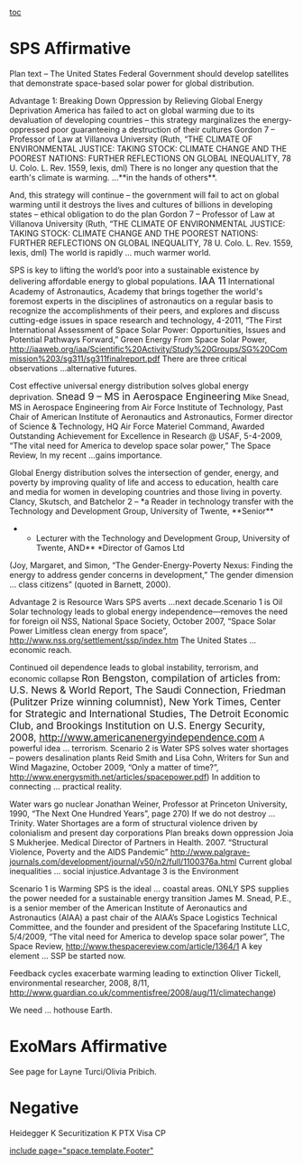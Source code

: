 [[toc]]
=SPS Affirmative= 
Plan text – The United States Federal Government should develop satellites that demonstrate space-based solar power for global distribution.

Advantage 1: Breaking Down Oppression by Relieving Global Energy Deprivation
America has failed to act on global warming due to its devaluation of developing countries – this strategy marginalizes the energy-oppressed poor guaranteeing a destruction of their cultures
Gordon 7 – Professor of Law at Villanova University
(Ruth, “THE CLIMATE OF ENVIRONMENTAL JUSTICE: TAKING STOCK: CLIMATE CHANGE AND THE POOREST NATIONS: FURTHER REFLECTIONS ON GLOBAL INEQUALITY, 78 U. Colo. L. Rev. 1559, lexis, dml)
There is no longer any question that the earth's climate is warming. …**in the hands of others**.

And, this strategy will continue – the government will fail to act on global warming until it destroys the lives and cultures of billions in developing states – ethical obligation to do the plan
Gordon 7 – Professor of Law at Villanova University
(Ruth, “THE CLIMATE OF ENVIRONMENTAL JUSTICE: TAKING STOCK: CLIMATE CHANGE AND THE POOREST NATIONS: FURTHER REFLECTIONS ON GLOBAL INEQUALITY, 78 U. Colo. L. Rev. 1559, lexis, dml)
The world is rapidly … much warmer world.

SPS is key to lifting the world’s poor into a sustainable existence by delivering affordable energy to global populations.
<span style="font-size: 17.3333px;">IAA 11</span>
International Academy of Astronautics, Academy that brings together the world's foremost experts in the disciplines of astronautics on a regular basis to recognize the accomplishments of their peers, and explores and discuss cutting-edge issues in space research and technology, 4-2011, “The First International Assessment of Space Solar Power: Opportunities, Issues and Potential Pathways Forward,” Green Energy From Space Solar Power, http://iaaweb.org/iaa/Scientific%20Activity/Study%20Groups/SG%20Commission%203/sg311/sg311finalreport.pdf
There are three critical observations …alternative futures.

Cost effective universal energy distribution solves global energy deprivation.
<span style="font-size: 17.3333px;">Snead 9 – MS in Aerospace Engineering</span>
Mike Snead, MS in Aerospace Engineering from Air Force Institute of Technology, Past Chair of American Institute of Aeronautics and Astronautics, Former director of Science & Technology, HQ Air Force Materiel Command, Awarded Outstanding Achievement for Excellence in Research @ USAF, 5-4-2009, “The vital need for America to develop space solar power,” The Space Review,
In my recent …gains importance.

Global Energy distribution solves the intersection of gender, energy, and poverty by improving quality of life and access to education, health care and media for women in developing countries and those living in poverty.
Clancy, Skutsch, and Batchelor 2 – *a Reader in technology transfer with the Technology and Development Group, University of Twente, **Senior**
**Lecturer with the Technology and Development Group, University of Twente, AND** *Director of Gamos Ltd
(Joy, Margaret, and Simon, “The Gender-Energy-Poverty Nexus: Finding the energy to address gender concerns in development,”
The gender dimension … class citizens” (quoted in Barnett, 2000).

Advantage 2 is Resource Wars
SPS averts …next decade.Scenario 1 is Oil
Solar technology leads to global energy independence—removes the need for foreign oil
NSS, National Space Society, October 2007, “Space Solar Power Limitless clean energy from space”, http://www.nss.org/settlement/ssp/index.htm
The United States … economic reach.

Continued oil dependence leads to global instability, terrorism, and economic collapse
<span style="font-size: 17.3333px;">Ron Bengston, compilation of articles from: U.S. News & World Report, The Saudi Connection, Friedman (Pulitzer Prize winning columnist), New York Times, Center for Strategic and International Studies, The Detroit Economic Club, and Brookings Institution on U.S. Energy Security, 2008, http://www.americanenergyindependence.com</span>
A powerful idea … terrorism.
Scenario 2 is Water
SPS solves water shortages – powers desalination plants
Reid Smith and Lisa Cohn, Writers for Sun and Wind Magazine, October 2009, “Only a matter of time?”, http://www.energysmith.net/articles/spacepower.pdf)
In addition to connecting … practical reality.

Water wars go nuclear
Jonathan Weiner, Professor at Princeton University, 1990, “The Next One Hundred Years”, page 270)
If we do not destroy … Trinity.
Water Shortages are a form of structural violence driven by colonialism and present day corporations Plan breaks down oppression
Joia S Mukherjee. Medical Director of Partners in Health. 2007. “Structural Violence, Poverty and the AIDS Pandemic” http://www.palgrave-journals.com/development/journal/v50/n2/full/1100376a.html
Current global inequalities … social injustice.Advantage 3 is the Environment

Scenario 1 is Warming
SPS is the ideal … coastal areas.
ONLY SPS supplies the power needed for a sustainable energy transition
James M. Snead, P.E., is a senior member of the American Institute of Aeronautics and Astronautics (AIAA) a past chair of the AIAA’s Space Logistics Technical Committee, and the founder and president of the Spacefaring Institute LLC, 5/4/2009, “The vital need for America to develop space solar power”, The Space Review, http://www.thespacereview.com/article/1364/1
A key element … SSP be started now.

Feedback cycles exacerbate warming leading to extinction
Oliver Tickell, environmental researcher, 2008, 8/11, http://www.guardian.co.uk/commentisfree/2008/aug/11/climatechange)

We need … hothouse Earth.

=ExoMars Affirmative= 
See page for Layne Turci/Olivia Pribich.

=Negative= 
Heidegger K
Securitization K
PTX
Visa CP

[[include page="space.template.Footer"]]